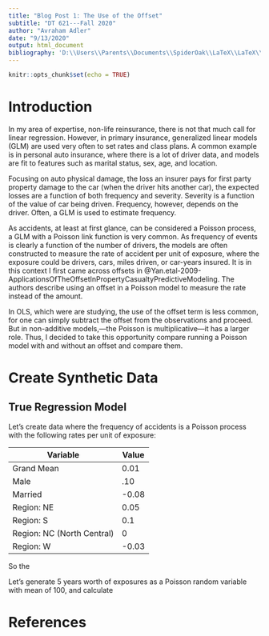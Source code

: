 ```yaml
---
title: "Blog Post 1: The Use of the Offset"
subtitle: "DT 621---Fall 2020"
author: "Avraham Adler"
date: "9/13/2020"
output: html_document
bibliography: 'D:\\Users\\Parents\\Documents\\SpiderOak\\LaTeX\\LaTeX\\BibTeX\\AviRefsBiblatex.bib'
---
```


```r
knitr::opts_chunk$set(echo = TRUE)
```

# Introduction
In my area of expertise, non-life reinsurance, there is not that much call for
linear regression. However, in primary insurance, generalized linear models
(GLM) are used very often to set rates and class plans. A common example is in
personal auto insurance, where there is a lot of driver data, and models are fit
to features such as marital status, sex, age, and location. 

Focusing on auto physical damage, the loss an insurer pays for first party
property damage to the car (when the driver hits another car), the expected
losses are a function of both frequency and severity. Severity is a function of
the value of car being driven. Frequency, however, depends on the driver. Often,
a GLM is used to estimate frequency.

As accidents, at least at first glance, can be considered a Poisson process, a
GLM with a Poisson link function is very common. As frequency of events is
clearly a function of the number of drivers, the models are often constructed to
measure the rate of accident per unit of exposure, where the exposure could be
drivers, cars, miles driven, or car-years insured. It is in this context I first
came across offsets in 
@Yan.etal-2009-ApplicationsOfTheOffsetInPropertyCasualtyPredictiveModeling. The
authors describe using an offset in a Poisson model to measure the rate instead
of the amount.

In OLS, which were are studying, the use of the offset term is less common, for
one can simply subtract the offset from the observations and proceed. But in
non-additive models,---the Poisson is multiplicative---it has a larger role.
Thus, I decided to take this opportunity compare running a Poisson model with
and without an offset and compare them.

# Create Synthetic Data
## True Regression Model
Let's create data where the frequency of accidents is a Poisson process with the
following rates per unit of exposure:

|Variable|Value|
|--------|-----|
|Grand Mean|0.01|
|Male|.10|
|Married| -0.08|
|Region: NE|0.05|
|Region: S|0.1|
|Region: NC (North Central)|0|
|Region: W| -0.03|

So the 

Let's generate 5 years worth of exposures as a Poisson random variable with mean
of 100, and calculate


# References